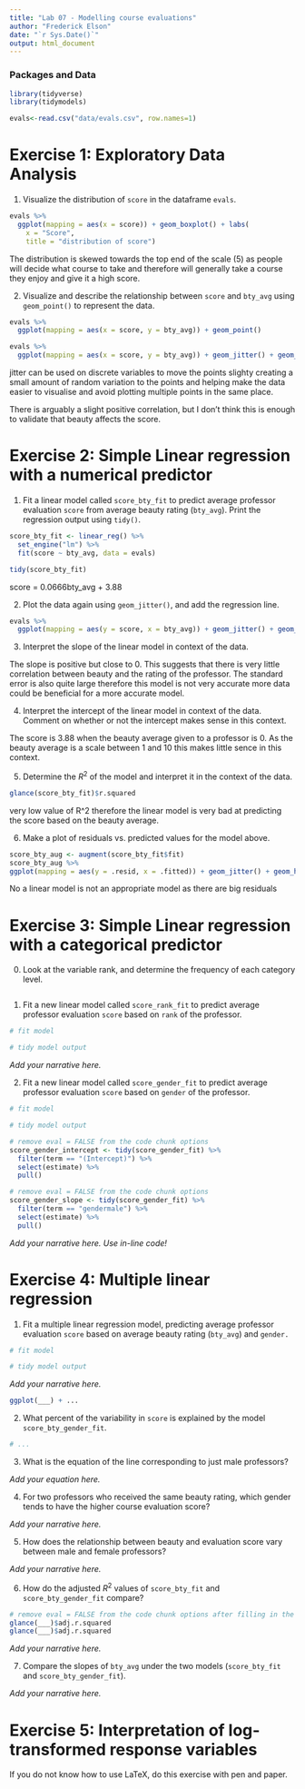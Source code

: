 ```yaml
---
title: "Lab 07 - Modelling course evaluations"
author: "Frederick Elson"
date: "`r Sys.Date()`"
output: html_document
---
```


### Packages and Data

```r
library(tidyverse)
library(tidymodels)

```


```r
evals<-read.csv("data/evals.csv", row.names=1)
```


# Exercise 1: Exploratory Data Analysis

1.  Visualize the distribution of `score` in the dataframe `evals`.

```r
evals %>%
  ggplot(mapping = aes(x = score)) + geom_boxplot() + labs(
    x = "Score",
    title = "distribution of score")
```
The distribution is skewed towards the top end of the scale (5) as people will decide what course to take and therefore will generally take a course they enjoy and give it a high score.

2.  Visualize and describe the relationship between `score` and `bty_avg` using `geom_point()` to represent the data. 

```r
evals %>%
  ggplot(mapping = aes(x = score, y = bty_avg)) + geom_point()

evals %>%
  ggplot(mapping = aes(x = score, y = bty_avg)) + geom_jitter() + geom_smooth(method = lm)
```

jitter can be used on discrete variables to move the points slighty creating a small amount of random variation to the points and helping make the data easier to visualise and avoid plotting multiple points in the same place.

There is arguably a slight positive correlation, but I don't think this is enough to validate that beauty affects the score.

# Exercise 2: Simple Linear regression with a numerical predictor

1. Fit a linear model called `score_bty_fit` to predict average professor evaluation `score` from average beauty rating (`bty_avg`). Print the regression output using `tidy()`.

```r
score_bty_fit <- linear_reg() %>%
  set_engine("lm") %>%
  fit(score ~ bty_avg, data = evals)
```

```r
tidy(score_bty_fit)
```

score = 0.0666bty_avg + 3.88

2. Plot the data again using `geom_jitter()`, and add the regression line.

```r
evals %>%
  ggplot(mapping = aes(y = score, x = bty_avg)) + geom_jitter() + geom_smooth(method = lm)
```

3. Interpret the slope of the linear model in context of the data.

The slope is positive but close to 0. This suggests that there is very little correlation between beauty and the rating of the professor. The standard error is also quite large therefore this model is not very accurate more data could be beneficial for a more accurate model.

4. Interpret the intercept of the linear model in context of the data. Comment on whether or not the intercept makes sense in this context.

The score is 3.88 when the beauty average given to a professor is 0. As the beauty average is a scale between 1 and 10 this makes little sence in this context.

5. Determine the $R^2$ of the model and interpret it in the context of the data.

```r
glance(score_bty_fit)$r.squared
```

very low value of R^2 therefore the linear model is very bad at predicting the score based on the beauty average.

6. Make a plot of residuals vs. predicted values for the model above.

```r
score_bty_aug <- augment(score_bty_fit$fit)
score_bty_aug %>%
ggplot(mapping = aes(y = .resid, x = .fitted)) + geom_jitter() + geom_hline(yintercept = 0, linetype = "dashed") + labs(y = "residuals",                                                                            x = "predicted values")
```
No a linear model is not an appropriate model as there are big residuals

# Exercise 3: Simple Linear regression with a categorical predictor

0. Look at the variable rank, and determine the frequency of each category level.

```r

```

1. Fit a new linear model called `score_rank_fit` to predict average professor evaluation `score` based on `rank` of the professor.

```r
# fit model

# tidy model output
```

*Add your narrative here.*

2. Fit a new linear model called `score_gender_fit` to predict average professor evaluation `score` based on `gender` of the professor. 

```r
# fit model

# tidy model output
```

```r
# remove eval = FALSE from the code chunk options
score_gender_intercept <- tidy(score_gender_fit) %>% 
  filter(term == "(Intercept)") %>%
  select(estimate) %>%
  pull()
```

```r
# remove eval = FALSE from the code chunk options
score_gender_slope <- tidy(score_gender_fit) %>% 
  filter(term == "gendermale") %>%
  select(estimate) %>%
  pull()
```

*Add your narrative here. Use in-line code!*

# Exercise 4: Multiple linear regression

1. Fit a multiple linear regression model, predicting average professor evaluation `score` based on average beauty rating (`bty_avg`) and `gender.`

```r
# fit model

# tidy model output
```

*Add your narrative here.*

```r
ggplot(___) + ...
```

2. What percent of the variability in `score` is explained by the model `score_bty_gender_fit`. 

```r
# ...
```


3. What is the equation of the line corresponding to just male professors?

*Add your equation here.*

4. For two professors who received the same beauty rating, which gender tends to have the higher course evaluation score?

*Add your narrative here.*

5. How does the relationship between beauty and evaluation score vary between male and female professors?

*Add your narrative here.*

6. How do the adjusted $R^2$ values of `score_bty_fit` and `score_bty_gender_fit` compare? 

```r
# remove eval = FALSE from the code chunk options after filling in the blanks
glance(___)$adj.r.squared
glance(___)$adj.r.squared
```

*Add your narrative here.*

7. Compare the slopes of `bty_avg` under the two models (`score_bty_fit` and `score_bty_gender_fit`).

*Add your narrative here.*

# Exercise 5: Interpretation of log-transformed response variables

If you do not know how to use LaTeX, do this exercise with pen and paper.
